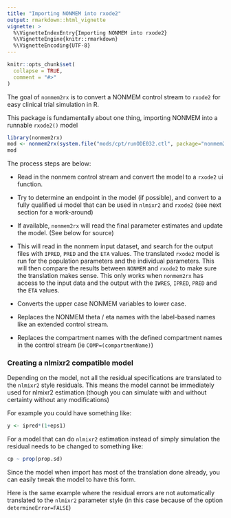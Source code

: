 ```yaml
---
title: "Importing NONMEM into rxode2"
output: rmarkdown::html_vignette
vignette: >
  %\VignetteIndexEntry{Importing NONMEM into rxode2}
  %\VignetteEngine{knitr::rmarkdown}
  %\VignetteEncoding{UTF-8}
---
```


```r
knitr::opts_chunk$set(
  collapse = TRUE,
  comment = "#>"
)
```

The goal of `nonmem2rx` is to convert a NONMEM control stream to
`rxode2` for easy clinical trial simulation in R.

This package is fundamentally about one thing, importing NONMEM into a
runnable `rxode2()` model

```r
library(nonmem2rx)
mod <- nonmem2rx(system.file("mods/cpt/runODE032.ctl", package="nonmem2rx"), lst=".res", save=FALSE)
mod
```


The process steps are below:

- Read in the nonmem control stream and convert the model to a
  `rxode2` ui function.

- Try to determine an endpoint in the model (if possible), and convert
  to a fully qualified ui model that can be used in `nlmixr2` and
  `rxode2` (see next section for a work-around)

- If available, `nonmem2rx` will read the final parameter estimates
  and update the model. (See below for source)

- This will read in the nonmem input dataset, and search for the
  output files with `IPRED`, `PRED` and the `ETA` values. The
  translated `rxode2` model is run for the population parameters and
  the individual parameters.  This will then compare the results
  between `NONMEM` and `rxode2` to make sure the translation makes
  sense.  This only works when `nonmem2rx` has access to the input
  data and the output with the `IWRES`, `IPRED`, `PRED` and the `ETA` values.

- Converts the upper case NONMEM variables to lower case.

- Replaces the NONMEM theta / eta names with the label-based names like an
  extended control stream.

- Replaces the compartment names with the defined compartment names in
  the control stream (ie `COMP=(compartmenName)`)
  
### Creating a nlmixr2 compatible model 

Depending on the model, not all the residual specifications are
translated to the `nlmixr2` style residuals.  This means the model
cannot be immediately used for nlmixr2 estimation (though you can
simulate with and without certainty without any modifications)

For example you could have something like:

```r
y <- ipred*(1+eps1)
```

For a model that can do `nlmixr2` estimation instead of simply
simulation the residual needs to be changed to something like:

```r
cp ~ prop(prop.sd)
```

Since the model when import has most of the translation done already,
you can easily tweak the model to have this form. 

Here is the same example where the residual errors are not
automatically translated to the `nlmixr2` parameter style (in this
case because of the option `determineError=FALSE`)



